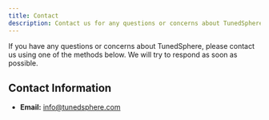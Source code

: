 ```yaml
---
title: Contact
description: Contact us for any questions or concerns about TunedSphere.
---
```


If you have any questions or concerns about TunedSphere, please contact us using one of the methods below. We will try to respond as soon as possible.

## Contact Information

- **Email:** [info@tunedsphere.com](mailto:info@tunedsphere.com)
